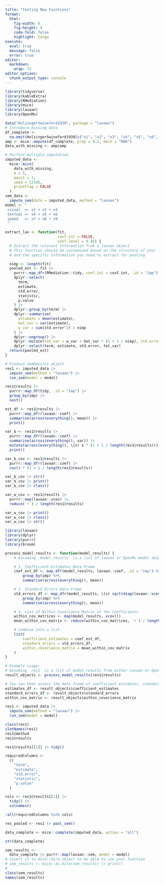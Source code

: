 ```yaml
---
title: "Testing New Fucntions"
format: 
  html:
    fig-width: 8
    fig-height: 4
    code-fold: false
    highlight: tango
execute: 
  eval: true
  message: false
  error: true
editor: 
  markdown: 
    wrap: 72
editor_options: 
  chunk_output_type: console
---
```


```r
library(tidyverse)
library(kableExtra)
library(RMediation)
library(mice)
library(lavaan)
library(OpenMx)
```



```r
data("HolzingerSwineford1939", package = "lavaan")
# Introduce missing data
df_complete <-
  na.omit(HolzingerSwineford1939[c("x1", "x2", "x3", "x4", "x5", "x6", "x7", "x8", "x9")])
amp <- mice::ampute(df_complete, prop = 0.2, mech = "MAR")
data_with_missing <- amp$amp

# Perform multiple imputation
imputed_data <-
  mice::mice(
    data_with_missing,
    m = 5,
    maxit = 3,
    seed = 12345,
    printFlag = FALSE
  )
sem_data <-
  impute_sem(data = imputed_data, method = "lavaan")
model <- "
 visual  =~ x1 + x2 + x3
 textual =~ x4 + x5 + x6
 speed   =~ x7 + x8 + x9
 "
```


```r
extract_lav <- function(fit,
                        conf.int = FALSE,
                        conf.level = 0.95) {
  # Extract the relevant information from a lavaan object
  # This function should be customized based on the structure of your lavaan objects
  # and the specific information you need to extract for pooling

  nimp <- length(fit)
  pooled_est <- fit |>
    purrr::map_dfr(RMediation::tidy, conf.int = conf.int, .id = "imp") |>
    dplyr::select(
      term,
      estimate,
      std.error,
      statistic,
      p.value
    ) |>
    dplyr::group_by(term) |>
    dplyr::summarise(
      estimate = mean(estimate),
      bet_var = var(estimate),
      w_var = sum(std.error^2) / nimp
    ) |>
    dplyr::ungroup() |>
    dplyr::mutate(tot_var = w_var + bet_var * (1 + 1 / nimp), std.error = sqrt(tot_var)) |>
    dplyr::select(term, estimate, std.error, tot_var)
  return(pooled_est)
}
```

```r
# Produce SemResults object
res1 <- imputed_data |>
  impute_sem(method = "lavaan") |>
  run_sem(model = model)

res1@results |>
  purrr::map_df(tidy, .id = "imp") |>
  group_by(imp) |>
  nest()

est_df <- res1@results |>
  purrr::map_dfr(lavaan::coef) |>
  summarise(across(everything(), mean)) |>
  print()

var_b <- res1@results |>
  purrr::map_dfr(lavaan::coef) |>
  summarise(across(everything(), var)) |>
  mutate(across(everything(), \(x) x * (1 + 1 / length(res1@results)))) |>
  print()

var_b_cov <- res1@results |>
  purrr::map_dfr(lavaan::coef) |>
  cov() * (1 + 1 / length(res1@results))

var_b_cov |> str()
var_b_cov |> print()
var_b_cov |> class()

var_w_cov <- res1@results |>
  purrr::map(lavaan::vcov) |>
  reduce(`+`) / length(res1@results)

var_w_cov |> print()
var_w_cov |> class()
var_w_cov |> str()
```


```r
library(lavaan)
library(dplyr)
library(purrr)
library(broom)

process_model_results <- function(model_results) {
    # Assuming `model_results` is a list of lavaan or OpenMx model objects

    # 1. Coefficient Estimates Data Frame
    coef_est_df <- map_dfr(model_results, lavaan::coef, .id = "imp") %>%
        group_by(imp) %>%
        summarise(across(everything(), mean))

    # 2. Standard Errors Data Frame
    std_errors_df <- map_dfr(model_results, \(x) sqrt(diag(lavaan::vcov(x))), .id = "imp") %>%
        group_by(imp) %>%
        summarise(across(everything(), mean))

    # 3. List of Within Covariance Matrix of the Coefficients
    within_cov_matrices <- map(model_results, vcov())
    mean_within_cov_matrix <- reduce(within_cov_matrices, `+`) / length(within_cov_matrices)

    # Combine into a list
    list(
        coefficient_estimates = coef_est_df,
        standard_errors = std_errors_df,
        within_covariance_matrix = mean_within_cov_matrix
    )
}

# Example usage:
# Assuming `res1` is a list of model results from either lavaan or OpenMx
result_objects <- process_model_results(res1@results)

# You can then access the data frame of coefficient estimates, standard errors, and the within covariance matrix like this:
estimates_df <- result_objects$coefficient_estimates
standard_errors_df <- result_objects$standard_errors
within_cov_matrix <- result_objects$within_covariance_matrix

```

```r
res1 <- imputed_data |>
  impute_sem(method = "lavaan") |>
  run_sem(model = model)

class(res1)
slotNames(res1)
res1@method
res1@results

res1@results[[1]] |> tidy()

requiredColumns <-
  c(
    "term",
    "estimate",
    "std.error",
    "statistic",
    "p.value"
  )

cols <- res1@results[[1]] |>
  tidy() |>
  colnames()

!all(requiredColumns %in% cols)
```

```r
res_pooled <- res1 |> pool_sem()
```


```r
data_complete <- mice::complete(imputed_data, action = "all")

str(data_complete)

sem_results <-
  data_complete |> purrr::map(lavaan::sem, model = model)
# Covert it to mice::mira object to be able to use pool function
# sem_results <- mice::as.mira(sem_results) |> print()
#
class(sem_results)
names(sem_results)
```
